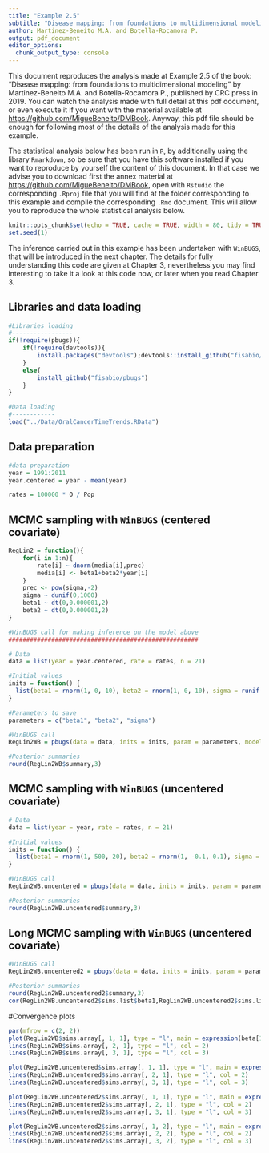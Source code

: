 ```yaml
---
title: "Example 2.5"
subtitle: "Disease mapping: from foundations to multidimensional modeling"
author: Martinez-Beneito M.A. and Botella-Rocamora P.
output: pdf_document
editor_options: 
  chunk_output_type: console
---
```


This document reproduces the analysis made at Example 2.5 of the book: "Disease mapping: from foundations to multidimensional modeling" by Martinez-Beneito M.A. and Botella-Rocamora P., published by CRC press in 2019. You can watch the analysis made with full detail at this pdf document, or even execute it if you want with the material available at <https://github.com/MigueBeneito/DMBook>. Anyway, this pdf file should be enough for following most of the details of the analysis made for this example.

The statistical analysis below has been run in `R`, by additionally using the library `Rmarkdown`, so be sure that you have this software installed if you want to reproduce by yourself the content of this document. In that case we advise you to download first the annex material at <https://github.com/MigueBeneito/DMBook>, open with `Rstudio` the corresponding `.Rproj` file that you will find at the folder corresponding to this example and compile the corresponding `.Rmd` document. This will allow you to reproduce the whole statistical analysis below.
  
```r
knitr::opts_chunk$set(echo = TRUE, cache = TRUE, width = 80, tidy = TRUE, tidy.opts = list(width.cutoff = 70))
set.seed(1)
```

The inference carried out in this example has been undertaken with `WinBUGS`, that will be introduced in the next chapter. The details for fully understanding this code are given at Chapter 3, nevertheless you may find interesting to take it a look at this code now, or later when you read Chapter 3. 

## Libraries and data loading
```r
#Libraries loading
#-----------------
if(!require(pbugs)){
    if(!require(devtools)){
        install.packages("devtools");devtools::install_github("fisabio/pbugs")
    }
    else{
        install_github("fisabio/pbugs")
    }
}

#Data loading
#------------
load("../Data/OralCancerTimeTrends.RData")
```

## Data preparation
```r
#data preparation
year = 1991:2011
year.centered = year - mean(year)

rates = 100000 * O / Pop
```

## MCMC sampling with `WinBUGS` (centered covariate)
```r
RegLin2 = function(){
	for(i in 1:n){
		rate[i] ~ dnorm(media[i],prec)
		media[i] <- beta1+beta2*year[i]
	}
	prec <- pow(sigma,-2)
	sigma ~ dunif(0,1000)
	beta1 ~ dt(0,0.000001,2)
	beta2 ~ dt(0,0.000001,2)
}

#WinBUGS call for making inference on the model above
#####################################################

# Data
data = list(year = year.centered, rate = rates, n = 21)

#Initial values    
inits = function() {
  list(beta1 = rnorm(1, 0, 10), beta2 = rnorm(1, 0, 10), sigma = runif(1, 0, 10))
}

#Parameters to save
parameters = c("beta1", "beta2", "sigma")

#WinBUGS call
RegLin2WB = pbugs(data = data, inits = inits, param = parameters, model = RegLin2, bugs.seed = 1, DIC = F,n.iter = 5500, n.burnin = 500, n.chains = 3, n.thin = 1)

#Posterior summaries
round(RegLin2WB$summary,3)
```

## MCMC sampling with `WinBUGS` (uncentered covariate)
```r
# Data
data = list(year = year, rate = rates, n = 21)

#Initial values    
inits = function() {
  list(beta1 = rnorm(1, 500, 20), beta2 = rnorm(1, -0.1, 0.1), sigma = runif(1, 0, 4))
}

#WinBUGS call
RegLin2WB.uncentered = pbugs(data = data, inits = inits, param = parameters, model = RegLin2, bugs.seed = 1, DIC = F,n.iter = 5500, n.burnin = 500, n.chains = 3, n.thin = 1)

#Posterior summaries
round(RegLin2WB.uncentered$summary,3)
```

## Long MCMC sampling with `WinBUGS` (uncentered covariate)
```r
#WinBUGS call
RegLin2WB.uncentered2 = pbugs(data = data, inits = inits, param = parameters, model = RegLin2, bugs.seed = 1, DIC = F,n.iter = 2000000, n.burnin = 200000, n.chains = 3, n.thin = 360)

#Posterior summaries
round(RegLin2WB.uncentered2$summary,3)
cor(RegLin2WB.uncentered2$sims.list$beta1,RegLin2WB.uncentered2$sims.list$beta2)
```

#Convergence plots
```r
par(mfrow = c(2, 2))
plot(RegLin2WB$sims.array[, 1, 1], type = "l", main = expression(beta[1]), xlab = "Iteration", ylab = "Value")
lines(RegLin2WB$sims.array[, 2, 1], type = "l", col = 2)
lines(RegLin2WB$sims.array[, 3, 1], type = "l", col = 3)

plot(RegLin2WB.uncentered$sims.array[, 1, 1], type = "l", main = expression(beta[1]), xlab = "Iteration", ylab = "Value", ylim = c(min(RegLin2WB.uncentered$sims.array[, , 1]), max(RegLin2WB.uncentered$sims.array[, , 1])))
lines(RegLin2WB.uncentered$sims.array[, 2, 1], type = "l", col = 2)
lines(RegLin2WB.uncentered$sims.array[, 3, 1], type = "l", col = 3)

plot(RegLin2WB.uncentered2$sims.array[, 1, 1], type = "l", main = expression(beta[1]), xlab = "Iteration", ylab = "Value", ylim = c(min(RegLin2WB.uncentered2$sims.array[, , 1]), max(RegLin2WB.uncentered2$sims.array[, , 1])))
lines(RegLin2WB.uncentered2$sims.array[, 2, 1], type = "l", col = 2)
lines(RegLin2WB.uncentered2$sims.array[, 3, 1], type = "l", col = 3)

plot(RegLin2WB.uncentered2$sims.array[, 1, 2], type = "l", main = expression(beta[2]), xlab = "Iteration", ylab = "Value", ylim = c(min(RegLin2WB.uncentered2$sims.array[, , 2]), max(RegLin2WB.uncentered2$sims.array[, , 2])))
lines(RegLin2WB.uncentered2$sims.array[, 2, 2], type = "l", col = 2)
lines(RegLin2WB.uncentered2$sims.array[, 3, 2], type = "l", col = 3)
```

